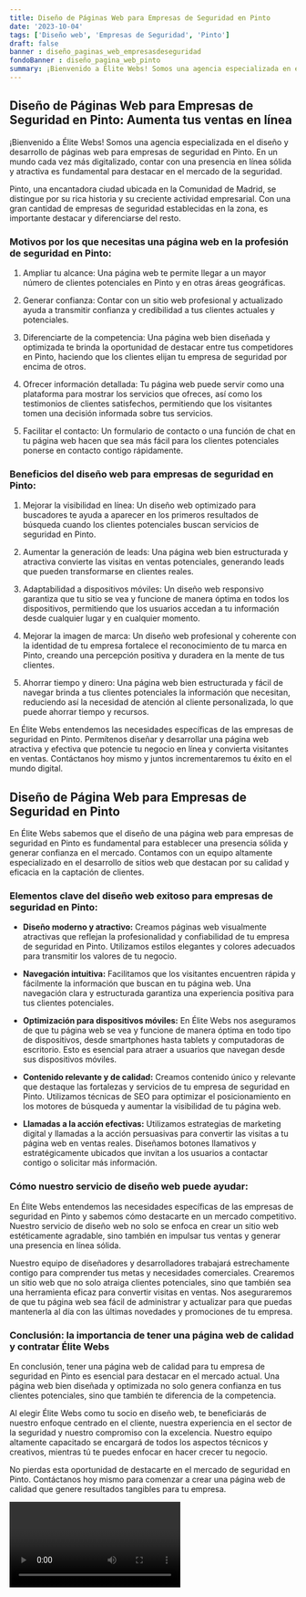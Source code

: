 ```yaml
---
title: Diseño de Páginas Web para Empresas de Seguridad en Pinto
date: '2023-10-04'
tags: ['Diseño web', 'Empresas de Seguridad', 'Pinto']
draft: false
banner : diseño_paginas_web_empresasdeseguridad
fondoBanner : diseño_pagina_web_pinto
summary: ¡Bienvenido a Élite Webs! Somos una agencia especializada en el diseño y desarrollo de páginas web para empresas de seguridad en Pinto. En un mundo cada vez más digitalizado, contar con una presencia en línea sólida y atractiva es fundamental para destacar en el mercado de la seguridad. 
---
```


## Diseño de Páginas Web para Empresas de Seguridad en Pinto: Aumenta tus ventas en línea

¡Bienvenido a Élite Webs! Somos una agencia especializada en el diseño y desarrollo de páginas web para empresas de seguridad en Pinto. En un mundo cada vez más digitalizado, contar con una presencia en línea sólida y atractiva es fundamental para destacar en el mercado de la seguridad. 

Pinto, una encantadora ciudad ubicada en la Comunidad de Madrid, se distingue por su rica historia y su creciente actividad empresarial. Con una gran cantidad de empresas de seguridad establecidas en la zona, es importante destacar y diferenciarse del resto. 

### Motivos por los que necesitas una página web en la profesión de seguridad en Pinto:

1. Ampliar tu alcance: Una página web te permite llegar a un mayor número de clientes potenciales en Pinto y en otras áreas geográficas.

2. Generar confianza: Contar con un sitio web profesional y actualizado ayuda a transmitir confianza y credibilidad a tus clientes actuales y potenciales.

3. Diferenciarte de la competencia: Una página web bien diseñada y optimizada te brinda la oportunidad de destacar entre tus competidores en Pinto, haciendo que los clientes elijan tu empresa de seguridad por encima de otros.

4. Ofrecer información detallada: Tu página web puede servir como una plataforma para mostrar los servicios que ofreces, así como los testimonios de clientes satisfechos, permitiendo que los visitantes tomen una decisión informada sobre tus servicios.

5. Facilitar el contacto: Un formulario de contacto o una función de chat en tu página web hacen que sea más fácil para los clientes potenciales ponerse en contacto contigo rápidamente.

### Beneficios del diseño web para empresas de seguridad en Pinto:

1. Mejorar la visibilidad en línea: Un diseño web optimizado para buscadores te ayuda a aparecer en los primeros resultados de búsqueda cuando los clientes potenciales buscan servicios de seguridad en Pinto.

2. Aumentar la generación de leads: Una página web bien estructurada y atractiva convierte las visitas en ventas potenciales, generando leads que pueden transformarse en clientes reales.

3. Adaptabilidad a dispositivos móviles: Un diseño web responsivo garantiza que tu sitio se vea y funcione de manera óptima en todos los dispositivos, permitiendo que los usuarios accedan a tu información desde cualquier lugar y en cualquier momento.

4. Mejorar la imagen de marca: Un diseño web profesional y coherente con la identidad de tu empresa fortalece el reconocimiento de tu marca en Pinto, creando una percepción positiva y duradera en la mente de tus clientes.

5. Ahorrar tiempo y dinero: Una página web bien estructurada y fácil de navegar brinda a tus clientes potenciales la información que necesitan, reduciendo así la necesidad de atención al cliente personalizada, lo que puede ahorrar tiempo y recursos.

En Élite Webs entendemos las necesidades específicas de las empresas de seguridad en Pinto. Permítenos diseñar y desarrollar una página web atractiva y efectiva que potencie tu negocio en línea y convierta visitantes en ventas. Contáctanos hoy mismo y juntos incrementaremos tu éxito en el mundo digital.

<GifSeo />

<Cta />

## Diseño de Página Web para Empresas de Seguridad en Pinto

En Élite Webs sabemos que el diseño de una página web para empresas de seguridad en Pinto es fundamental para establecer una presencia sólida y generar confianza en el mercado. Contamos con un equipo altamente especializado en el desarrollo de sitios web que destacan por su calidad y eficacia en la captación de clientes.

### Elementos clave del diseño web exitoso para empresas de seguridad en Pinto:

- **Diseño moderno y atractivo:** Creamos páginas web visualmente atractivas que reflejan la profesionalidad y confiabilidad de tu empresa de seguridad en Pinto. Utilizamos estilos elegantes y colores adecuados para transmitir los valores de tu negocio.

- **Navegación intuitiva:** Facilitamos que los visitantes encuentren rápida y fácilmente la información que buscan en tu página web. Una navegación clara y estructurada garantiza una experiencia positiva para tus clientes potenciales.

- **Optimización para dispositivos móviles:** En Élite Webs nos aseguramos de que tu página web se vea y funcione de manera óptima en todo tipo de dispositivos, desde smartphones hasta tablets y computadoras de escritorio. Esto es esencial para atraer a usuarios que navegan desde sus dispositivos móviles.

- **Contenido relevante y de calidad:** Creamos contenido único y relevante que destaque las fortalezas y servicios de tu empresa de seguridad en Pinto. Utilizamos técnicas de SEO para optimizar el posicionamiento en los motores de búsqueda y aumentar la visibilidad de tu página web.

- **Llamadas a la acción efectivas:** Utilizamos estrategias de marketing digital y llamadas a la acción persuasivas para convertir las visitas a tu página web en ventas reales. Diseñamos botones llamativos y estratégicamente ubicados que invitan a los usuarios a contactar contigo o solicitar más información.

### Cómo nuestro servicio de diseño web puede ayudar:

En Élite Webs entendemos las necesidades específicas de las empresas de seguridad en Pinto y sabemos cómo destacarte en un mercado competitivo. Nuestro servicio de diseño web no solo se enfoca en crear un sitio web estéticamente agradable, sino también en impulsar tus ventas y generar una presencia en línea sólida.

Nuestro equipo de diseñadores y desarrolladores trabajará estrechamente contigo para comprender tus metas y necesidades comerciales. Crearemos un sitio web que no solo atraiga clientes potenciales, sino que también sea una herramienta eficaz para convertir visitas en ventas. Nos aseguraremos de que tu página web sea fácil de administrar y actualizar para que puedas mantenerla al día con las últimas novedades y promociones de tu empresa.

### Conclusión: la importancia de tener una página web de calidad y contratar Élite Webs

En conclusión, tener una página web de calidad para tu empresa de seguridad en Pinto es esencial para destacar en el mercado actual. Una página web bien diseñada y optimizada no solo genera confianza en tus clientes potenciales, sino que también te diferencia de la competencia.

Al elegir Élite Webs como tu socio en diseño web, te beneficiarás de nuestro enfoque centrado en el cliente, nuestra experiencia en el sector de la seguridad y nuestro compromiso con la excelencia. Nuestro equipo altamente capacitado se encargará de todos los aspectos técnicos y creativos, mientras tú te puedes enfocar en hacer crecer tu negocio.

No pierdas esta oportunidad de destacarte en el mercado de seguridad en Pinto. Contáctanos hoy mismo para comenzar a crear una página web de calidad que genere resultados tangibles para tu empresa.

<Video />

<CtaBot job='Empresas de Seguridad' city='Pinto'/>

<Gmaps query='Pinto+españa+maps' />